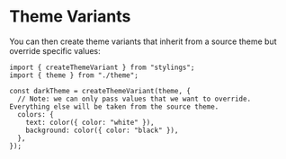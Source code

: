 # Theme Variants

You can then create theme variants that inherit from a source theme but override specific values:

```tsx
import { createThemeVariant } from "stylings";
import { theme } from "./theme";

const darkTheme = createThemeVariant(theme, {
  // Note: we can only pass values that we want to override. Everything else will be taken from the source theme.
  colors: {
    text: color({ color: "white" }),
    background: color({ color: "black" }),
  },
});
```
